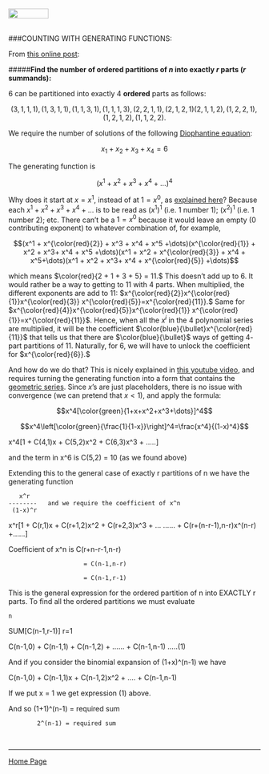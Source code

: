 <br>
<a href="http://rinterested.github.io/statistics/index.html">
<img HEIGHT="20" WIDTH="80" src="https://cloud.githubusercontent.com/assets/9312897/10556783/a27a26fa-745c-11e5-9b1a-2d5bd737387a.PNG"></a>
<br><br>

###COUNTING WITH GENERATING FUNCTIONS:
<br>

From [this online post](http://mathforum.org/library/drmath/view/52268.html):

#####**Find the number of ordered partitions of $n$ into exactly $r$ parts ($r$ summands):**

$6$ can be partitioned into exactly $4$ **ordered** parts as 
follows:

  $$(3,1,1,1), (1,3,1,1), (1,1,3,1), (1,1,1,3), (2,2,1,1), (2,1,2,1)
  (2,1,1,2), (1,2,2,1), (1,2,1,2), (1,1,2,2).$$

We require the number of solutions of the following [Diophantine equation](https://en.wikipedia.org/wiki/Diophantine_equation):

$$x_1 + x_2 + x_3 + x_4 = 6$$

The generating function is 

$$(x^1+x^2+x^3+x^4+\dots)^4$$

Why does it start at $x=x^1$, instead of at $1=x^0$, as [explained here](https://youtu.be/-drdeNMoe8w?list=PLDDGPdw7e6Aj0amDsYInT_8p6xTSTGEi2)? Because each $x^1 + x^2 + x^3 +x^4 + \dots$ is to be read as $(x^1)^1$ (i.e. $1$ number $1$); $(x^2)^1$ (i.e. $1$ number $2$); etc. There can't be a $1=x^0$ because it would leave an empty ($0$ contributing exponent) to whatever combination of, for example, 

$$(x^1 + x^{\color{red}{2}} + x^3 + x^4 + x^5 +\dots)(x^{\color{red}{1}} + x^2 + x^3+ x^4 + x^5 +\dots)(x^1 + x^2 + x^{\color{red}{3}} + x^4 + x^5+\dots)(x^1 + x^2 + x^3+ x^4 + x^{\color{red}{5}} +\dots)$$

which means $\color{red}{2 + 1 + 3 + 5} = 11.$ This doesn't add up to 6. It would rather be a way to getting to $11$ with $4$ parts. When multiplied, the different exponents are add to $11$: $x^{\color{red}{2}}x^{\color{red}{1}}x^{\color{red}{3}} x^{\color{red}{5}}=x^{\color{red}{11}}.$ Same for $x^{\color{red}{4}}x^{\color{red}{5}}x^{\color{red}{1}} x^{\color{red}{1}}=x^{\color{red}{11}}$. Hence, when all the $x^i$ in the $4$ polynomial series are multiplied, it will be the coefficient $\color{blue}{\bullet}x^{\color{red}{11}}$ that tells us that there are $\color{blue}{\bullet}$ ways of getting $4$-part partitions of $11$. Naturally, for $6$, we will have to unlock the coefficient for $x^{\color{red}{6}}.$

And how do we do that? This is nicely explained in [this youtube video](https://www.youtube.com/watch?v=EZe281VxJVM), and requires turning the generating function into a form that contains the [geometric series](https://en.wikipedia.org/wiki/Geometric_series#Formula). Since $x$'s are just placeholders, there is no issue with convergence (we can pretend that $x<1$), and apply the formula:

$$x^4[\color{green}{1+x+x^2+x^3+\dots}]^4$$

$$x^4\left[\color{green}{\frac{1}{1-x}}\right]^4=\frac{x^4}{(1-x)^4}$$
     

   x^4[1 + C(4,1)x + C(5,2)x^2 + C(6,3)x^3 + .....]

and the term in x^6 is   C(5,2) = 10   (as we found above)

Extending this to the general case of exactly r partitions of n we 
have the generating function

       x^r
    --------   and we require the coefficient of x^n
     (1-x)^r  

  x^r[1 + C(r,1)x + C(r+1,2)x^2 + C(r+2,3)x^3 + ...
                  ...... + C(r+(n-r-1),n-r)x^(n-r) +......]

   Coefficient of x^n is   C(r+n-r-1,n-r)

                         = C(n-1,n-r)

                         = C(n-1,r-1)

This is the general expression for the ordered partition of n into 
EXACTLY r parts. To find all the ordered partitions we must evaluate

    n
   SUM[C(n-1,r-1)]
   r=1

   C(n-1,0) + C(n-1,1) + C(n-1,2) + ...... + C(n-1,n-1)  .....(1)

And if you consider the binomial expansion of (1+x)^(n-1) we have

   C(n-1,0) + C(n-1,1)x + C(n-1,2)x^2 + .... + C(n-1,n-1)

If we put x = 1 we get expression (1) above.

And so  (1+1)^(n-1) = required sum

            2^(n-1) = required sum

<br>



---

<a href="http://rinterested.github.io/statistics/index.html">Home Page</a>
